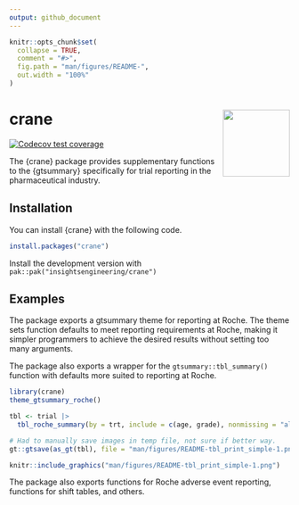 ```yaml
---
output: github_document
---
```


<!-- README.md is generated from README.Rmd. Please edit that file -->

```r
knitr::opts_chunk$set(
  collapse = TRUE,
  comment = "#>",
  fig.path = "man/figures/README-",
  out.width = "100%"
)
```

# crane <a href="https://insightsengineering.github.io/crane/"><img src='man/figures/logo.png' align="right" height="120" /></a>

<!-- badges: start -->
[![Codecov test coverage](https://codecov.io/gh/insightsengineering/crane/graph/badge.svg)](https://app.codecov.io/gh/insightsengineering/crane)
<!-- badges: end -->

The {crane} package provides supplementary functions to the {gtsummary} specifically for trial reporting in the pharmaceutical industry.

## Installation

You can install {crane} with the following code.  

``` r
install.packages("crane")
```

Install the development version with `pak::pak("insightsengineering/crane")`

## Examples

The package exports a gtsummary theme for reporting at Roche.
The theme sets function defaults to meet reporting requirements at Roche, making it simpler programmers to achieve the desired results without setting too many arguments.

The package also exports a wrapper for the `gtsummary::tbl_summary()` function with defaults more suited to reporting at Roche.

```r
library(crane)
theme_gtsummary_roche()

tbl <- trial |>
  tbl_roche_summary(by = trt, include = c(age, grade), nonmissing = "always")
```

```r
# Had to manually save images in temp file, not sure if better way.
gt::gtsave(as_gt(tbl), file = "man/figures/README-tbl_print_simple-1.png")
```

```r
knitr::include_graphics("man/figures/README-tbl_print_simple-1.png")
```

The package also exports functions for Roche adverse event reporting, functions for shift tables, and others.
